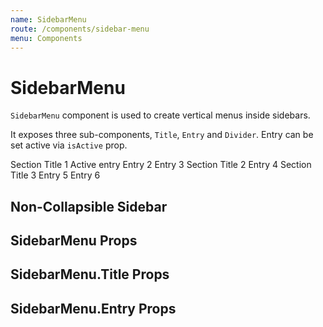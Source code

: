 ```yaml
---
name: SidebarMenu
route: /components/sidebar-menu
menu: Components
---
```





# SidebarMenu

`SidebarMenu` component is used to create vertical menus inside sidebars.

It exposes three sub-components, `Title`, `Entry` and `Divider`.
Entry can be set active via `isActive` prop.

<Preview>
    <div style={{ display: 'flex', width: '100%' }}>
        <Sidebar initialStatus="open" disableTrigger={true} shadowWhenOpen={false}>
            <SidebarMenu padded={true}>
                <SidebarMenu.Title>Section Title 1</SidebarMenu.Title>
                <SidebarMenu.Entry isActive={true}>Active entry</SidebarMenu.Entry>
                <SidebarMenu.Entry>Entry 2</SidebarMenu.Entry>
                <SidebarMenu.Entry>Entry 3</SidebarMenu.Entry>
                <SidebarMenu.Separator />
                <SidebarMenu.Title>Section Title 2</SidebarMenu.Title>
                <SidebarMenu.Entry>Entry 4</SidebarMenu.Entry>
                <SidebarMenu.Title>Section Title 3</SidebarMenu.Title>
                <SidebarMenu.Entry>Entry 5</SidebarMenu.Entry>
                <SidebarMenu.Entry>Entry 6</SidebarMenu.Entry>
            </SidebarMenu>
        </Sidebar>
        <div className="p-l-20 p-r-20 p-b-20">
            <h2 className="m-t-10">Non-Collapsible Sidebar</h2>
            <Block className="overflow-auto h-400">
                <Lorem />
            </Block>
        </div>
    </div>
</Preview>

## SidebarMenu Props

<Props of={SidebarMenu} />

## SidebarMenu.Title Props

<Props of={SidebarMenuTitle} />

## SidebarMenu.Entry Props

<Props of={SidebarMenuEntry} />

